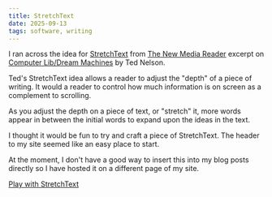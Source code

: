 ```yaml
---
title: StretchText
date: 2025-09-13
tags: software, writing
---
```


I ran across the idea for [StretchText](https://en.wikipedia.org/wiki/StretchText) from [The New Media Reader](https://monoskop.org/images/4/4c/Wardrip-Fruin_Noah_Montfort_Nick_eds_The_New_Media_Reader.pdf) excerpt on [Computer Lib/Dream Machines](https://en.wikipedia.org/wiki/Computer_Lib/Dream_Machines) by Ted Nelson.

Ted's StretchText idea allows a reader to adjust the "depth" of a piece of writing. It would a reader to control how much information is on screen as a complement to scrolling.

As you adjust the depth on a piece of text, or "stretch" it, more words appear in between the initial words to expand upon the ideas in the text.

I thought it would be fun to try and craft a piece of StretchText. The header to my site seemed like an easy place to start.

At the moment, I don't have a good way to insert this into my blog posts directly so I have hosted it on a different page of my site.

[Play with StretchText](/stretch-text)
